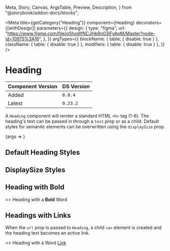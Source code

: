   Meta,
  Story,
  Canvas,
  ArgsTable,
  Preview,
  Description,
} from "@storybook/addon-docs/blocks";


<Meta
  title={getCategory("Heading")}
  component={Heading}
  decorators={[withDesign]}
  parameters={{
    design: {
      type: "figma",
      url:
        "https://www.figma.com/file/qShodlfNCJHb8n03IFyApM/Master?node-id=10975%3A16",
    },
  }}
  argTypes={{
    blockName: { table: { disable: true } },
    className: { table: { disable: true } },
    modifiers: { table: { disable: true } },
  }}
/>

# Heading

| Component Version | DS Version |
| ----------------- | ---------- |
| Added             | `0.0.4`    |
| Latest            | `0.23.2`   |

<Description of={Heading} />

A `Heading` component will render a standard HTML `<h>` tag (1-6). The heading's text can be passed in through a `text` prop or as a child. Default styles for semantic elements can be overwritten using the `displaySize` prop.

<Preview withToolbar>
  <Story
    name="Heading Props"
    args={{
      id: "heading1",
      level: 1,
      text: "Heading  1",
    }}
  >
    {args => <Heading {...args} />}
  </Story>
</Preview>

<ArgsTable story="Heading Props" />

## Default Heading Styles

<Preview>
  <Story name="Default Heading Styles">
    <div>
      <Heading id="heading1" level={1} text="<h1> Heading 1" />
      <Heading id="heading2" level={2} text="<h2> Heading 2" />
      <Heading id="heading3" level={3} text="<h3> Heading 3" />
      <Heading id="heading4" level={4} text="<h4> Heading 4" />
      <Heading id="heading5" level={5} text="<h5> Heading 5" />
      <Heading id="heading6" level={6} text="<h6> Heading 6" />
    </div>
  </Story>
</Preview>

## DisplaySize Styles

<Preview>
  <Story name="DisplaySize Styles">
    <div>
      <Heading
        id="heading1"
        level={1}
        displaySize={HeadingDisplaySizes.Primary}
        text="<h1> HeadingDisplaySizes.Primary"
      />
      <Heading
        id="heading1"
        level={1}
        displaySize={HeadingDisplaySizes.Secondary}
        text="<h1> HeadingDisplaySizes.Secondary"
      />
      <Heading
        id="heading1"
        level={1}
        displaySize={HeadingDisplaySizes.Tertiary}
        text="<h1> HeadingDisplaySizes.Tertiary"
      />
      <Heading
        id="heading1"
        level={1}
        displaySize={HeadingDisplaySizes.Callout}
        text="<h1> HeadingDisplaySizes.Callout"
      />
    </div>
  </Story>
</Preview>

## Heading with Bold

<Preview>
  <Story name="Heading with Bold">
    <Heading id="headingWithBold" level={2}>
      <>
        Heading with a <b>Bold</b> Word
      </>
    </Heading>
  </Story>
</Preview>

## Headings with Links

When the `url` prop is passed to `Heading`, a child `<a>` element is created and the heading text becomes an active link.

<Preview>
  <Story name="Headings with Links">
    <Heading
      id="headingWithLink"
      level={2}
      text="Heading with URL Props"
      url="http://apple.com"
      urlClass="special-link"
    />
    <Heading id="headingWithLink" level={2}>
      <>
        Heading with a Word <a href="hello">Link</a>
      </>
    </Heading>
  </Story>
</Preview>
